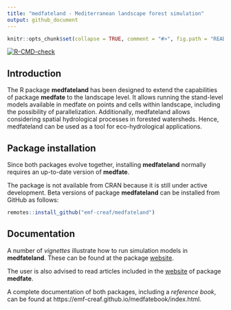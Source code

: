 ```yaml
---
title: "medfateland - Mediterranean landscape forest simulation"
output: github_document
---
```


```r

knitr::opts_chunk$set(collapse = TRUE, comment = "#>", fig.path = "README-")
```

 [![R-CMD-check](https://github.com/emf-creaf/medfateland/actions/workflows/R-CMD-check.yaml/badge.svg)](https://github.com/emf-creaf/medfateland/actions)

## Introduction

The R package **medfateland** has been designed to extend the capabilities of package **medfate** to the landscape level. It allows running the stand-level models available in medfate on points and cells within landscape, including the possibility of parallelization. Additionally, medfateland allows considering spatial hydrological processes in forested watersheds. Hence, medfateland can be used as a tool for eco-hydrological applications.   


## Package installation

Since both packages evolve together, installing **medfateland** normally requires an up-to-date version of **medfate**. 

The package is not available from CRAN because it is still under active development. Beta versions of package **medfateland** can be installed from GitHub as follows:

```r
remotes::install_github("emf-creaf/medfateland")
```


## Documentation

A number of *vignettes* illustrate how to run simulation models in **medfateland**. These can be found at the package [website](https://emf-creaf.github.io/medfateland/).

The user is also advised to read articles included in the [website](https://emf-creaf.github.io/medfate/) of package **medfate**.

A complete documentation of both packages, including a *reference book*, can be found at https://emf-creaf.github.io/medfatebook/index.html. 

